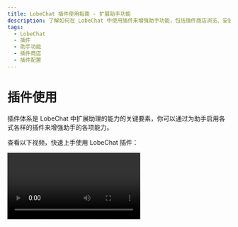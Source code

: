 ```yaml
---
title: LobeChat 插件使用指南 - 扩展助手功能
description: 了解如何在 LobeChat 中使用插件来增强助手功能，包括插件商店浏览、安装、配置等操作。
tags:
  - LobeChat
  - 插件
  - 助手功能
  - 插件商店
  - 插件配置
---
```

# 插件使用

插件体系是 LobeChat 中扩展助理的能力的关键要素，你可以通过为助手启用各式各样的插件来增强助手的各项能力。

查看以下视频，快速上手使用 LobeChat 插件：

<Video height={840} src="https://github.com/lobehub/lobe-chat/assets/28616219/94d4c312-1699-4e24-8782-138883678c9e" />

## 插件商店

你可以在会话工具条中的 「扩展工具」 -> 「插件商店」，进入插件商店。

<Image alt="插件商店 S1" height={472} src="https://github.com/lobehub/lobe-chat/assets/28616219/ab4e60d0-1293-49ac-8798-cb29b3b789e6" />

插件商店中会在 LobeChat 中可以直接安装并使用的插件。

<Image alt="插件商店 S2" height={612} src="https://github.com/lobehub/lobe-chat/assets/28616219/d7a5d821-116f-4be6-8a1a-38d81a5ea0ea" />

## 使用插件

安装完毕插件后，只需在当前助手下开启插件即可使用。

<Image alt="使用插件" height={472} src="https://github.com/lobehub/lobe-chat/assets/28616219/76ab1ae7-a4f9-4285-8ebd-45b90251aba1" />

## 插件配置

部分插件可能需要你进行相应的配置，例如 API Key 等。

你可以在安装插件后，点击设置进入插件的设置填写配置：

<Image alt="插件配置 S1" height={472} src="https://github.com/lobehub/lobe-chat/assets/28616219/10eb3023-4528-4b06-8092-062e7b3865cc" />

<Image alt="插件配置 S2" height={472} src="https://github.com/lobehub/lobe-chat/assets/28616219/ab2e4c25-4b11-431b-9266-442d8b14cb41" />
